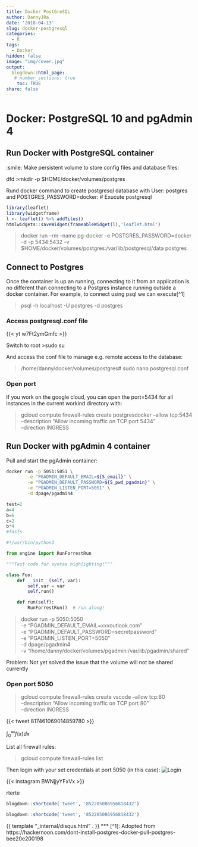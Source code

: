 ```yaml
---
title: Docker PostGreSQL
author: DannyJRa
date: '2018-04-13'
slug: docker-postgresql
categories:
  - R
tags:
  - Docker
hidden: false
image: "img/cover.jpg"
output:
  blogdown::html_page:
   # number_sections: true
    toc: TRUE
share: false
---
```


# Docker: PostgreSQL 10 and pgAdmin 4


## Run Docker with PostgreSQL container
:smile:
Make persistent volume to store config files and database files:

<!--more-->
dfd
>mkdir -p $HOME/docker/volumes/postgres

Rund docker command to create postgresql database with User: postgres and POSTGRES_PASSWORD=docker:
# Exucute postgresql 

```r
library(leaflet)
library(widgetframe)
l <- leaflet() %>% addTiles()
htmlwidgets::saveWidget(frameableWidget(l),'leaflet.html')
```

>docker run --rm   --name pg-docker -e POSTGRES_PASSWORD=docker -d -p 5434:5432 -v $HOME/docker/volumes/postgres:/var/lib/postgresql/data  postgres

## Connect to Postgres

Once the container is up an running, connecting to it from an application is no different than connecting to a Postgres instance running outside a docker container. For example, to connect using psql we can execute[^1]

>psql -h localhost -U postgres -d postgres

### Access postgresql.conf file

{{< yt w7Ft2ymGmfc >}}

Switch to root 
>sudo su


And access the conf file to manage e.g. remote access to the database:

>/home/danny/docker/volumes/postgres# sudo nano postgresql.conf


### Open port

If you work on the google cloud, you can open the port=5434 for all instances in the current workind directory with:

>gcloud compute firewall-rules create postgresdocker --allow tcp:5434 \
      --description "Allow incoming traffic on TCP port 5434" \
      --direction INGRESS

      
##  Run Docker with pgAdmin 4 container

Pull and start the pgAdmin container:




```bash
docker run -p 5051:5051 \
        -e "PGADMIN_DEFAULT_EMAIL=${S_email}" \
        -e "PGADMIN_DEFAULT_PASSWORD=${S_pwd_pgadmin}" \
        -e "PGADMIN_LISTEN_PORT=5051" \
        -d dpage/pgadmin4
```


```r
test=2
a=4
b=6
c=2
b*4
#fdsfs
```

```python
#!/usr/bin/python3

from engine import RunForrestRun

"""Test code for syntax highlighting!"""

class Foo:
	def __init__(self, var):
		self.var = var
		self.run()

	def run(self):
		RunForrestRun()  # run along!
```


>docker run -p 5050:5050 \
        -e "PGADMIN_DEFAULT_EMAIL=xxxoutlook.com" \
        -e "PGADMIN_DEFAULT_PASSWORD=secretpassword" \
        -e "PGADMIN_LISTEN_PORT=5050" \
        -d dpage/pgadmin4 \
        -v "/home/danny/docker/volumes/pgadmin:/var/lib/pgadmin/shared"

Problem: Not yet solved the issue that the volume will not be shared currently

       
### Open port 5050 


>gcloud compute firewall-rules create vscode --allow tcp:80 \
      --description "Allow incoming traffic on TCP port 80" \
      --direction INGRESS
 
{{< tweet 817461069014859780 >}}

$\int_0^\infty f(x) dx$

List all firewall rules:

>gcloud compute firewall-rules list

Then login with your set credentials at port 5050 (in this case):
![Login](pgAdmin_login.png) 

{{< instagram BWNjjyYFxVx >}}
        
rterte


```r
blogdown::shortcode('tweet', '852205086956818432')
```

```r
blogdown::shortcode('tweet', '852205086956818432')
```
{{ template "_internal/disqus.html" . }}
***
[^1]: Adopted from https://hackernoon.com/dont-install-postgres-docker-pull-postgres-bee20e200198